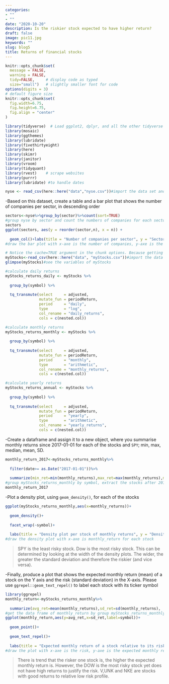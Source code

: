 ```yaml
---
categories:
- ""
- ""
date: "2020-10-20"
description: Is the riskier stock expected to have higher return? 
draft: false
image: pic11.jpg
keywords: ""
slug: blog5
title: Returns of financial stocks
---
```



```r
knitr::opts_chunk$set(
  message = FALSE, 
  warning = FALSE, 
  tidy=FALSE,     # display code as typed
  size="small")   # slightly smaller font for code
options(digits = 3)
# default figure size
knitr::opts_chunk$set(
  fig.width=6.75, 
  fig.height=6.75,
  fig.align = "center"
)
```


```r
library(tidyverse)  # Load ggplot2, dplyr, and all the other tidyverse packages
library(mosaic)
library(ggthemes)
library(lubridate)
library(fivethirtyeight)
library(here)
library(skimr)
library(janitor)
library(vroom)
library(tidyquant)
library(rvest)    # scrape websites
library(purrr)  
library(lubridate) #to handle dates
```

```r
nyse <- read_csv(here::here("data","nyse.csv"))#import the data set and name it nyse
```

-Based on this dataset, create a table and a bar plot that shows the number of companies per sector, in descending order
```r
sectors<-nyse%>%group_by(sector)%>%count(sort=TRUE)
#group nyse by sector and count the numbers of companies for each sector in descending order
sectors
ggplot(sectors, aes(y = reorder(sector,n), x = n)) + 
  
  geom_col()+labs(title = "Number of companies per sector", y = "Sector",  x = "Number of companies")
#draw the bar plot with x-axe is the number of companies, y-axe is the sector name in descending order
```

```r
# Notice the cache=TRUE argument in the chunk options. Because getting data is time consuming, # cache=TRUE means that once it downloads data, the chunk will not run again next time you knit your Rmd
myStocks<-read_csv(here::here("data", "myStocks.csv"))#import the data set and name it myStocks.I import data because I could not run the code that the professor provides. Even though with the use of VPN, it still doesn't work.
glimpse(myStocks)#see the variables of myStocks
```

```r
#calculate daily returns
myStocks_returns_daily <- myStocks %>%
  
  group_by(symbol) %>%
  
  tq_transmute(select     = adjusted, 
               mutate_fun = periodReturn, 
               period     = "daily", 
               type       = "log",
               col_rename = "daily_returns",
               cols = c(nested.col))  

#calculate monthly returns
myStocks_returns_monthly <- myStocks %>%  
  
  group_by(symbol) %>%
  
  tq_transmute(select     = adjusted, 
               mutate_fun = periodReturn, 
               period     = "monthly", 
               type       = "arithmetic",
               col_rename = "monthly_returns",
               cols = c(nested.col)) 

#calculate yearly returns
myStocks_returns_annual <- myStocks %>%
  
  group_by(symbol) %>%
  
  tq_transmute(select     = adjusted, 
               mutate_fun = periodReturn, 
               period     = "yearly", 
               type       = "arithmetic",
               col_rename = "yearly_returns",
               cols = c(nested.col))
```


-Create a dataframe and assign it to a new object, where you summarise monthly returns since 2017-01-01 for each of the stocks and `SPY`; min, max, median, mean, SD.
```r
monthly_return_2017<-myStocks_returns_monthly%>%
  
  filter(date>= as.Date("2017-01-01"))%>%
  
  summarize(min_ret=min(monthly_returns),max_ret=max(monthly_returns),med_ret=median(monthly_returns),avg_ret=mean(monthly_returns),sd_ret=sd(monthly_returns),.groups = 'drop')
#group myStocks_returns_monthly by symbol, extract the stocks after 2017-01-01, calculate min, max, median,mean and sd values of each stock
monthly_return_2017
```


-Plot a density plot, using `geom_density()`, for each of the stocks
```r
ggplot(myStocks_returns_monthly,aes(x=monthly_returns))+
  
  geom_density()+
  
  facet_wrap(~symbol)+
  
  labs(title = "Density plot per stock of monthly returns", y = "Density",  x = "Monthly returns")
#draw the density plot with x-axe is monthly_return for each stock
```

> SPY is the least risky stock. Dow is the most risky stock. This can be determined by looking at the width of the density plots. The wider, the greater the standard deviation and therefore the riskier (and vice versa).


-Finally, produce a plot that shows the expected monthly return (mean) of a stock on the Y axis and the risk (standard deviation) in the X-axis. Please use `ggrepel::geom_text_repel()` to label each stock with its ticker symbol
```r
library(ggrepel)
monthly_return<-myStocks_returns_monthly%>%
  
  summarize(avg_ret=mean(monthly_returns),sd_ret=sd(monthly_returns), .groups = 'drop')
#get the data frame of monthly_return by group myStocks_returns_monthly with symbol and calculate mean and sd of monthly return for each stock
ggplot(monthly_return,aes(y=avg_ret,x=sd_ret,label=symbol))+
  
  geom_point()+
  
  geom_text_repel()+
  
  labs(title = "Expected monthly return of a stock relative to its risk measured by standard deviation", y = "Expected monthly return",  x = "Risk")
#draw the plot with x-axe is the risk, y-axe is the expected monthly return
```

> There is trend that the risker one stock is, the higher the expected monthly return is. However, the DOW is the most risky stock yet does not have high returns to justify the risk. V,UNK and NKE are stocks with good returns to relative low risk profile.

